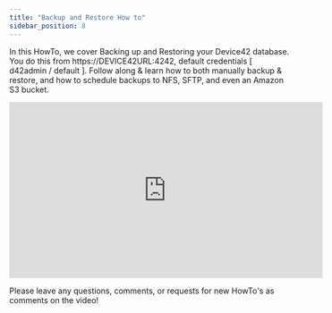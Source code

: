 ```yaml
---
title: "Backup and Restore How to"
sidebar_position: 8
---
```


In this HowTo, we cover Backing up and Restoring your Device42 database. You do this from https://DEVICE42URL:4242, default credentials \[ d42admin / default \]. Follow along & learn how to both manually backup & restore, and how to schedule backups to NFS, SFTP, and even an Amazon S3 bucket.

<iframe width="560" height="315" src="https://www.youtube.com/embed/yHVs6bEBQ_A" frameborder="0" allow="autoplay; encrypted-media" allowfullscreen></iframe>

Please leave any questions, comments, or requests for new HowTo's as comments on the video!
